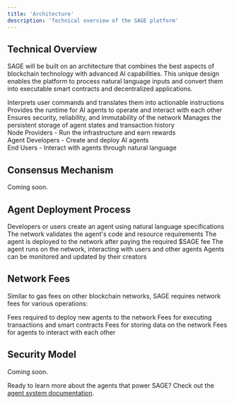 ```yaml
---
title: 'Architecture'
description: 'Technical overview of the SAGE platform'
---
```


## Technical Overview

SAGE will be built on an architecture that combines the best aspects of blockchain technology with advanced AI capabilities. This unique design enables the platform to process natural language inputs and convert them into executable smart contracts and decentralized applications.

<Tabs>
  <Tab title="Core Components">
    <Steps>
      <Step title="Natural Language Processing Layer">
        Interprets user commands and translates them into actionable instructions
      </Step>
      <Step title="Agent Execution Environment">
        Provides the runtime for AI agents to operate and interact with each other
      </Step>
      <Step title="Decentralized Consensus Mechanism">
        Ensures security, reliability, and immutability of the network
      </Step>
      <Step title="Data Storage Layer">
        Manages the persistent storage of agent states and transaction history
      </Step>
    </Steps>
  </Tab>
  <Tab title="Network Topology">
    <div className="flex flex-col space-y-4">
      <div className="flex items-center space-x-2">
        <div className="w-4 h-4 rounded-full bg-green-500"></div>
        <span>Node Providers - Run the infrastructure and earn rewards</span>
      </div>
      <div className="flex items-center space-x-2">
        <div className="w-4 h-4 rounded-full bg-blue-500"></div>
        <span>Agent Developers - Create and deploy AI agents</span>
      </div>
      <div className="flex items-center space-x-2">
        <div className="w-4 h-4 rounded-full bg-purple-500"></div>
        <span>End Users - Interact with agents through natural language</span>
      </div>
    </div>
  </Tab>
</Tabs>

## Consensus Mechanism

<Note>Coming soon.</Note>

## Agent Deployment Process

<Steps>
  <Step title="Agent Creation">
    Developers or users create an agent using natural language specifications
  </Step>
  <Step title="Validation">
    The network validates the agent's code and resource requirements
  </Step>
  <Step title="Deployment">
    The agent is deployed to the network after paying the required $SAGE fee
  </Step>
  <Step title="Execution">
    The agent runs on the network, interacting with users and other agents
  </Step>
  <Step title="Monitoring & Updates">
    Agents can be monitored and updated by their creators
  </Step>
</Steps>

## Network Fees

Similar to gas fees on other blockchain networks, SAGE requires network fees for various operations:

<CardGroup cols={2}>
  <Card title="Agent Deployment" icon="rocket" color="#7c3aed">
    Fees required to deploy new agents to the network
  </Card>
  <Card title="Transaction Execution" icon="right-left" color="#eab308">
    Fees for executing transactions and smart contracts
  </Card>
  <Card title="Data Storage" icon="database" color="#3b82f6">
    Fees for storing data on the network
  </Card>
  <Card title="Agent Interaction" icon="robot" color="#7c3aed">
    Fees for agents to interact with each other
  </Card>
</CardGroup>

## Security Model

<Note>Coming soon.</Note>

Ready to learn more about the agents that power SAGE? Check out the [agent system documentation](/sage/agents). 